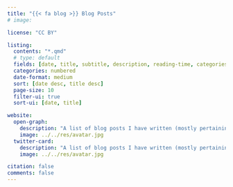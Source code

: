 ```yaml
---
title: "{{< fa blog >}} Blog Posts"
# image: 

license: "CC BY"

listing:
  contents: "*.qmd"
  # type: default
  fields: [date, title, subtitle, description, reading-time, categories] # file-modified 
  categories: numbered
  date-format: medium
  sort: [date desc, title desc]
  page-size: 10
  filter-ui: true
  sort-ui: [date, title]

website:
  open-graph:
    description: "A list of blog posts I have written (mostly pertaining to R and Stats)"
    image: ../../res/avatar.jpg
  twitter-card:
    description: "A list of blog posts I have written (mostly pertaining to R and Stats)"
    image: ../../res/avatar.jpg

citation: false
comments: false
---
```


